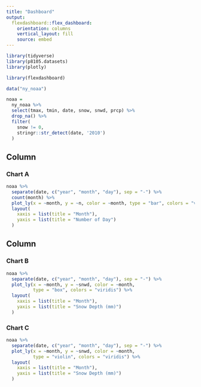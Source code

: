 ```yaml
---
title: "Dashboard"
output: 
  flexdashboard::flex_dashboard:
    orientation: columns
    vertical_layout: fill
    source: embed
---
```


```r
library(tidyverse)
library(p8105.datasets)
library(plotly)

library(flexdashboard)
```


```r
data("ny_noaa")

noaa = 
  ny_noaa %>% 
  select(tmax, tmin, date, snow, snwd, prcp) %>% 
  drop_na() %>% 
  filter(
    snow != 0,
    stringr::str_detect(date, '2010')
  )
```

Column {data-width=650}
-----------------------------------------------------------------------

### Chart A

```r
noaa %>% 
  separate(date, c("year", "month", "day"), sep = "-") %>% 
  count(month) %>% 
  plot_ly(x = ~month, y = ~n, color = ~month, type = "bar", colors = "viridis")%>% 
  layout(
    xaxis = list(title = "Month"),
    yaxis = list(title = "Number of Day")
  )
```


Column {data-width=350}
-----------------------------------------------------------------------

### Chart B

```r
noaa %>% 
  separate(date, c("year", "month", "day"), sep = "-") %>% 
  plot_ly(x = ~month, y = ~snwd, color = ~month,
          type = "box", colors = "viridis") %>% 
  layout(
    xaxis = list(title = "Month"),
    yaxis = list(title = "Snow Depth (mm)")
  )
```

### Chart C

```r
noaa %>% 
  separate(date, c("year", "month", "day"), sep = "-") %>% 
  plot_ly(x = ~month, y = ~snwd, color = ~month,
          type = "violin", colors = "viridis") %>% 
  layout(
    xaxis = list(title = "Month"),
    yaxis = list(title = "Snow Depth (mm)")
  )
```

